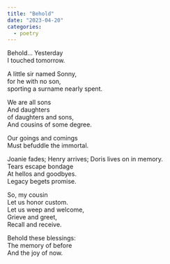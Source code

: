 ```yaml
---
title: "Behold"
date: "2023-04-20"
categories:
  - poetry
---
```


Behold...
Yesterday</br>
I touched tomorrow.

A little sir named Sonny,</br>
for he with no son,</br>
sporting a surname nearly spent.

We are all sons</br>
And daughters</br>
of daughters and sons,</br>
And cousins of some degree.

Our goings and comings</br>
Must befuddle the immortal.

Joanie fades; Henry arrives; Doris lives on in memory.</br> 
Tears escape bondage</br>
At hellos and goodbyes.</br>
Legacy begets promise.

So, my cousin</br>
Let us honor custom.</br>
Let us weep and welcome,</br>
Grieve and greet,</br>
Recall and receive.

Behold these blessings:</br>
The memory of before</br>
And the joy of now.</br>